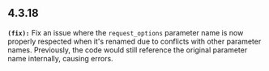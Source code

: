## 4.3.18
**`(fix):`** Fix an issue where the `request_options` parameter name is now properly respected when it's 
renamed due to conflicts with other parameter names. Previously, the code would still reference the 
original parameter name internally, causing errors.


